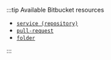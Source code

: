 :::tip Available Bitbucket resources

- [`service (repository)`](https://developer.atlassian.com/cloud/bitbucket/rest/api-group-repositories/#api-repositories-workspace-repo-slug-get)
- [`pull-request`](https://developer.atlassian.com/cloud/bitbucket/rest/api-group-pullrequests/#api-repositories-workspace-repo-slug-pullrequests-pull-request-id-get)
- [`folder`](https://developer.atlassian.com/cloud/bitbucket/rest/api-group-source/#api-repositories-workspace-repo-slug-src-commit-path-get)

:::
